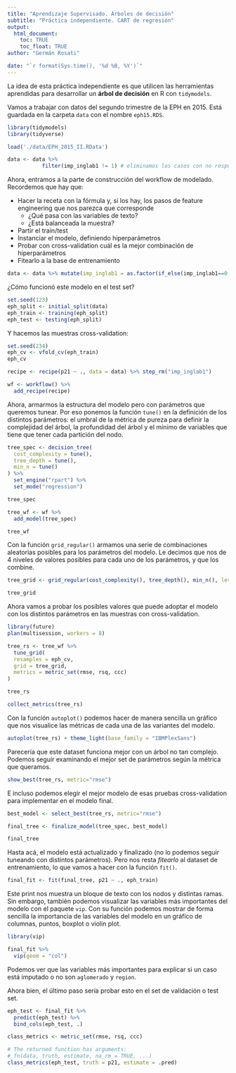 ```yaml
---
title: "Aprendizaje Supervisado. Árboles de decisión"
subtitle: "Práctica independiente. CART de regresión"
output: 
  html_document:
    toc: TRUE
    toc_float: TRUE
author: "Germán Rosati"

date: "`r format(Sys.time(), '%d %B, %Y')`"
---
```


La idea de esta práctica independiente es que utilicen las herramientas aprendidas para desarrollar un **árbol de decisión** en R con `tidymodels`.

Vamos a trabajar con datos del segundo trimestre de la EPH en 2015. Está guardada en la carpeta `data` con el nombre `eph15.RDS`.

```r
library(tidymodels)
library(tidyverse)

load('./data/EPH_2015_II.RData')

data <- data %>% 
           filter(imp_inglab1 != 1) # eliminamos los casos con no respuesta en ingresos.
```

Ahora, entramos a la parte de construcción del workflow de modelado. Recordemos que hay que:

-   Hacer la receta con la fórmula y, si los hay, los pasos de feature engineering que nos parezca que corresponde
    -   ¿Qué pasa con las variables de texto?
    -   ¿Está balanceada la muestra?
-   Partir el train/test
-   Instanciar el modelo, definiendo hiperparámetros
-   Probar con cross-validation cuál es la mejor combinación de hiperparámetros
-   Fitearlo a la base de entrenamiento

```r

data <- data %>% mutate(imp_inglab1 = as.factor(if_else(imp_inglab1==0, 'Con respuesta','Sin respuesta')))

```

¿Cómo funcionó este modelo en el test set? 

```r
set.seed(123)
eph_split <- initial_split(data)
eph_train <- training(eph_split)
eph_test <- testing(eph_split)
```

Y hacemos las muestras cross-validation:

```r
set.seed(234)
eph_cv <- vfold_cv(eph_train)
eph_cv
```

```r
recipe <- recipe(p21 ~ ., data = data) %>% step_rm("imp_inglab1")
```


```r
wf <- workflow() %>%
  add_recipe(recipe)
```


Ahora, armarmos la estructura del modelo pero con parámetros que queremos tunear. Por eso ponemos la función `tune()` en la definición de los distintos parámetros: el umbral de la métrica de pureza para definir la complejidad del árbol, la profundidad del árbol y el mínimo de variables que tiene que tener cada partición del nodo.

```r
tree_spec <- decision_tree(
  cost_complexity = tune(),
  tree_depth = tune(),
  min_n = tune()
) %>%
  set_engine("rpart") %>%
  set_mode("regression")

tree_spec
```

```r
tree_wf <- wf %>%
  add_model(tree_spec)

tree_wf
```


Con la función `grid_regular()` armamos una serie de combinaciones aleatorias posibles para los parámetros del modelo. Le decimos que nos de 4 niveles de valores posibles para cada uno de los parámetros, y que los combine.

```r
tree_grid <- grid_regular(cost_complexity(), tree_depth(), min_n(), levels = 4)

tree_grid
```

Ahora vamos a probar los posibles valores que puede adoptar el modelo con los distintos parámetros en las muestras con cross-validation.


```r
library(future)
plan(multisession, workers = 8)

tree_rs <- tree_wf %>% 
  tune_grid(
  resamples = eph_cv,
  grid = tree_grid,
  metrics = metric_set(rmse, rsq, ccc)
)

tree_rs

```

```r
collect_metrics(tree_rs)
```

Con la función `autoplot()` podemos hacer de manera sencilla un gráfico que nos visualice las métricas de cada una de las variantes del modelo.

```r
autoplot(tree_rs) + theme_light(base_family = "IBMPlexSans")
```

Parecería que este dataset funciona mejor con un árbol no tan complejo. Podemos seguir examinando el mejor set de parámetros según la métrica que queramos.

```r
show_best(tree_rs, metric="rmse")
```

E incluso podemos elegir el mejor modelo de esas pruebas cross-validation para implementar en el modelo final.

```r
best_model <- select_best(tree_rs, metric="rmse")

final_tree <- finalize_model(tree_spec, best_model)

final_tree
```

Hasta acá, el modelo está actualizado y finalizado (no lo podemos seguir tuneando con distintos parámetros). Pero nos resta *fitearlo* al dataset de entrenamiento, lo que vamos a hacer con la función `fit()`.

```r
final_fit <- fit(final_tree, p21 ~ ., eph_train)


```

Este print nos muestra un bloque de texto con los nodos y distintas ramas. Sin embargo, también podemos visualizar las variables más importantes del modelo con el paquete `vip`. Con su función podemos mostrar de forma sencilla la importancia de las variables del modelo en un gráfico de columnas, puntos, boxplot o violin plot.

```r
library(vip)

final_fit %>%
  vip(geom = "col")
```

Podemos ver que las variables más importantes para explicar si un caso está imputado o no son `aglomerado` y `region`.

Ahora bien, el último paso sería probar esto en el set de validación o test set.

```r
eph_test <- final_fit %>%
  predict(eph_test) %>%
  bind_cols(eph_test, .)
```


```r
class_metrics <- metric_set(rmse, rsq, ccc)

# The returned function has arguments:
# fn(data, truth, estimate, na_rm = TRUE, ...)
class_metrics(eph_test, truth = p21, estimate = .pred)
```
